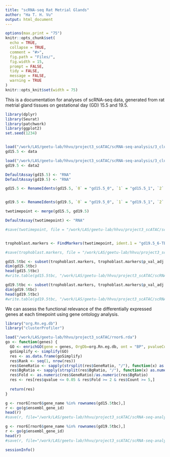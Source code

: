 ```yaml
---
title: "scRNA-seq Rat Metrial Glands"
author: "Ha T. H. Vu"
output: html_document
---
```

  
```r
options(max.print = "75")
knitr::opts_chunk$set(
  echo = TRUE,
  collapse = TRUE,
  comment = "#>",
  fig.path = "Files/",
  fig.width = 15,
  prompt = FALSE,
  tidy = FALSE,
  message = FALSE,
  warning = TRUE
)
knitr::opts_knit$set(width = 75)
```

This is a documentation for analyses of scRNA-seq data, generated from rat metrial gland tissues on gestational day (GD) 15.5 and 19.5. <br>

```r
library(dplyr)
library(Seurat)
library(patchwork)
library(ggplot2)
set.seed(1234)


load("/work/LAS/geetu-lab/hhvu/project3_scATAC/scRNA-seq-analysis/3_cluster_DEG/rmChrMTgenes/GD15.5/gd15.5_res0.8.rda")
gd15.5 <- data

load("/work/LAS/geetu-lab/hhvu/project3_scATAC/scRNA-seq-analysis/3_cluster_DEG/rmChrMTgenes/GD19.5/gd19.5-4-5-6-7_res0.8.rda")
gd19.5 <- data2

DefaultAssay(gd15.5) <- "RNA"
DefaultAssay(gd19.5) <- "RNA"

gd15.5 <- RenameIdents(gd15.5, `0` = "gd15.5_0", `1` = "gd15.5_1", `2` = "gd15.5_2", `3` = "gd15.5_3", `4` = "gd15.5_4", `5` = "gd15.5_5", `6` = "gd15.5_6", `7` = "gd15.5_7", `8` = "gd15.5_8", `9` = "gd15.5_9", `10` = "gd15.5_10", `11` = "gd15.5_11", `12` = "gd15.5_12", `13` = "gd15.5_13", `14` = "gd15.5_14", `15` = "gd15.5_15", `16` = "gd15.5_16", `17` = "gd15.5_17", `18` = "gd15.5_18", `19` = "gd15.5_19", `20` = "gd15.5_20", `21` = "gd15.5_21", `22` = "gd15.5_22", `23` = "gd15.5_23-TBC", `24` = "gd15.5_24", `25` = "gd15.5_25", `26` = "gd15.5_26", `27` = "gd15.5_27", `28` = "gd15.5_28")


gd19.5 <- RenameIdents(gd19.5, `0` = "gd19.5_0", `1` = "gd19.5_1", `2` = "gd19.5_2", `3` = "gd19.5_3", `4` = "gd19.5_4", `5` = "gd19.5_5", `6` = "gd19.5_6-TBC", `7` = "gd19.5_7", `8` = "gd19.5_8", `9` = "gd19.5_9", `10` = "gd19.5_10", `11` = "gd19.5_11", `12` = "gd19.5_12", `13` = "gd19.5_13", `14` = "gd19.5_14", `15` = "gd19.5_15", `16` = "gd19.5_16", `17` = "gd19.5_17", `18` = "gd19.5_18", `19` = "gd19.5_19", `20` = "gd19.5_20", `21` = "gd19.5_21", `22` = "gd19.5_22", `23` = "gd19.5_23", `24` = "gd19.5_24", `25` = "gd19.5_25", `26` = "gd19.5_26")

twotimepoint <- merge(gd15.5, gd19.5)

DefaultAssay(twotimepoint) <- "RNA"

#save(twotimepoint, file = "/work/LAS/geetu-lab/hhvu/project3_scATAC/scRNA-seq-analysis/4_twoTimepoints/rmChrMTgenes/twotimepoint.rda")


trophoblast.markers <- FindMarkers(twotimepoint, ident.1 = "gd19.5_6-TBC", ident.2 = "gd15.5_23-TBC", verbose = FALSE, logfc.threshold = 0) 

#save(trophoblast.markers, file = "/work/LAS/geetu-lab/hhvu/project3_scATAC/scRNA-seq-analysis/4_twoTimepoints/rmChrMTgenes/trophoblast.markers.rda")

gd15.5tbc <- subset(trophoblast.markers, trophoblast.markers$p_val_adj <= 0.05 & trophoblast.markers$avg_log2FC <= -log2(1.5))
dim(gd15.5tbc)
head(gd15.5tbc)
#write.table(gd15.5tbc, "/work/LAS/geetu-lab/hhvu/project3_scATAC/scRNA-seq-analysis/4_twoTimepoints/rmChrMTgenes/DEG/gd15.5TBC.txt", sep = "\t", row.names = T, quote = F)

gd19.5tbc <- subset(trophoblast.markers, trophoblast.markers$p_val_adj <= 0.05 & trophoblast.markers$avg_log2FC >= log2(1.5))
dim(gd19.5tbc)
head(gd19.5tbc)
#write.table(gd19.5tbc, "/work/LAS/geetu-lab/hhvu/project3_scATAC/scRNA-seq-analysis/4_twoTimepoints/rmChrMTgenes/DEG/gd19.5TBC.txt", sep = "\t", row.names = T, quote = F)
```

We can assess the functional relevance of the differentially expressed genes at each timepoint using gene ontology analysis.
```r
library("org.Rn.eg.db")
library("clusterProfiler")

load("/work/LAS/geetu-lab/hhvu/project3_scATAC/rnor6.rda")
go <- function(genes) {
  GO <- enrichGO(gene = genes, OrgDb=org.Rn.eg.db, ont = "BP", pvalueCutoff = 0.05, qvalueCutoff = 0.05, maxGSSize=500, readable = T, keyType = "ENSEMBL")
  goSimplify <- simplify(GO)
  res <- as.data.frame(goSimplify)
  res$Rank <- seq(1, nrow(res))
  res$GeneRatio <- sapply(strsplit(res$GeneRatio, "/"), function(x) as.numeric(x[1])/as.numeric(x[2]))
  res$BgRatio <- sapply(strsplit(res$BgRatio, "/"), function(x) as.numeric(x[1])/as.numeric(x[2]))
  res$Fold <- as.numeric(res$GeneRatio)/as.numeric(res$BgRatio)
  res <- res[res$qvalue <= 0.05 & res$Fold >= 2 & res$Count >= 5,]
  
  return(res)
}

g <- rnor6[rnor6$gene_name %in% rownames(gd15.5tbc),]
r <- go(g$ensembl_gene_id)
head(r)
#save(r, file="/work/LAS/geetu-lab/hhvu/project3_scATAC/scRNA-seq-analysis/4_twoTimepoints/rmChrMTgenes/DEG/gd15.5TBC_goRats-max500-simplified.rda")

g <- rnor6[rnor6$gene_name %in% rownames(gd19.5tbc),]
r <- go(g$ensembl_gene_id)
head(r)
#save(r, file="/work/LAS/geetu-lab/hhvu/project3_scATAC/scRNA-seq-analysis/4_twoTimepoints/rmChrMTgenes/DEG/gd19.5TBC_goRats-max500-simplified.rda")
```

```r
sessionInfo()
```